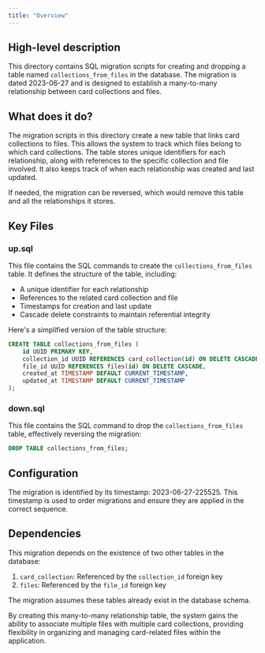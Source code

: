 ```yaml
---
title: "Overview"
---
```


## High-level description
This directory contains SQL migration scripts for creating and dropping a table named `collections_from_files` in the database. The migration is dated 2023-06-27 and is designed to establish a many-to-many relationship between card collections and files.

## What does it do?
The migration scripts in this directory create a new table that links card collections to files. This allows the system to track which files belong to which card collections. The table stores unique identifiers for each relationship, along with references to the specific collection and file involved. It also keeps track of when each relationship was created and last updated.

If needed, the migration can be reversed, which would remove this table and all the relationships it stores.

## Key Files

### up.sql
This file contains the SQL commands to create the `collections_from_files` table. It defines the structure of the table, including:

- A unique identifier for each relationship
- References to the related card collection and file
- Timestamps for creation and last update
- Cascade delete constraints to maintain referential integrity

Here's a simplified version of the table structure:

```sql
CREATE TABLE collections_from_files (
    id UUID PRIMARY KEY,
    collection_id UUID REFERENCES card_collection(id) ON DELETE CASCADE,
    file_id UUID REFERENCES files(id) ON DELETE CASCADE,
    created_at TIMESTAMP DEFAULT CURRENT_TIMESTAMP,
    updated_at TIMESTAMP DEFAULT CURRENT_TIMESTAMP
);
```

### down.sql
This file contains the SQL command to drop the `collections_from_files` table, effectively reversing the migration:

```sql
DROP TABLE collections_from_files;
```

## Configuration
The migration is identified by its timestamp: 2023-06-27-225525. This timestamp is used to order migrations and ensure they are applied in the correct sequence.

## Dependencies
This migration depends on the existence of two other tables in the database:

1. `card_collection`: Referenced by the `collection_id` foreign key
2. `files`: Referenced by the `file_id` foreign key

The migration assumes these tables already exist in the database schema.

By creating this many-to-many relationship table, the system gains the ability to associate multiple files with multiple card collections, providing flexibility in organizing and managing card-related files within the application.